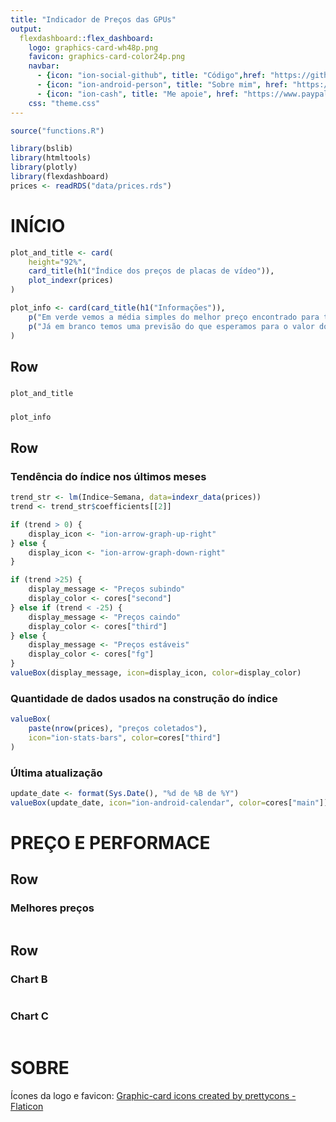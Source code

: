 ```yaml
---
title: "Indicador de Preços das GPUs"
output: 
  flexdashboard::flex_dashboard:
    logo: graphics-card-wh48p.png
    favicon: graphics-card-color24p.png
    navbar:
      - {icon: "ion-social-github", title: "Código",href: "https://github.com/VFLins/Prind_Monitor"}
      - {icon: "ion-android-person", title: "Sobre mim", href: "https://sites.google.com/view/vflins/"}
      - {icon: "ion-cash", title: "Me apoie", href: "https://www.paypal.com/donate/?hosted_button_id=LCT6TBWH4LN8S"}
    css: "theme.css"
---
```


```r
source("functions.R")

library(bslib)
library(htmltools)
library(plotly)
library(flexdashboard)
prices <- readRDS("data/prices.rds")
```

INÍCIO {data-orientation=rows}
=======================================================================

```r
plot_and_title <- card(
    height="92%",
    card_title(h1("Índice dos preços de placas de vídeo")), 
    plot_indexr(prices)
)

plot_info <- card(card_title(h1("Informações")),
    p("Em verde vemos a média simples do melhor preço encontrado para todos os chips gráficos acompanhados aqui, este é nosso índice de preços."),
    p("Já em branco temos uma previsão do que esperamos para o valor do índice até o fim da próxima semana.")
)
```


Row 
-----------------------------------------------------------------------

###

```r
plot_and_title
```

### {data-width=200}

```r
plot_info
```

Row {data-height=80}
-----------------------------------------------------------------------

### Tendência do índice nos últimos meses

```r
trend_str <- lm(Indice~Semana, data=indexr_data(prices))
trend <- trend_str$coefficients[[2]]

if (trend > 0) {
    display_icon <- "ion-arrow-graph-up-right"
} else {
    display_icon <- "ion-arrow-graph-down-right"
}

if (trend >25) {
    display_message <- "Preços subindo"
    display_color <- cores["second"]
} else if (trend < -25) {
    display_message <- "Preços caindo"
    display_color <- cores["third"]
} else {
    display_message <- "Preços estáveis"
    display_color <- cores["fg"]
}
valueBox(display_message, icon=display_icon, color=display_color)
```

### Quantidade de dados usados na construção do índice

```r
valueBox(
    paste(nrow(prices), "preços coletados"),
    icon="ion-stats-bars", color=cores["third"]
)
```

### Última atualização

```r
update_date <- format(Sys.Date(), "%d de %B de %Y")
valueBox(update_date, icon="ion-android-calendar", color=cores["main"])
```

PREÇO E PERFORMACE
=======================================================================

Row {data-height=550}
-----------------------------------------------------------------------

### Melhores preços

```r

```

Row {data-height=450}
-----------------------------------------------------------------------

### Chart B

```r

```

### Chart C

```r

```

SOBRE
======================================================================

Ícones da logo e favicon: <a href="https://www.flaticon.com/free-icons/graphic-card" title="graphic-card icons">Graphic-card icons created by prettycons - Flaticon</a>
